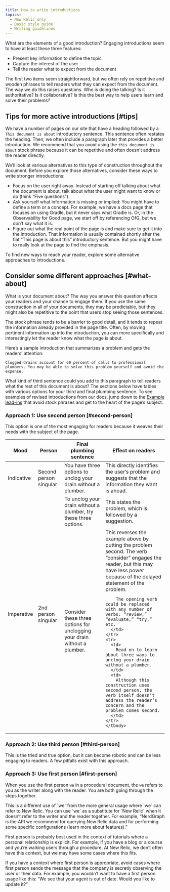 ```yaml
---
title: How to write introductions
topics:
  - New Relic only
  - Basic style guide
  - Writing guidelines
---
```

What are the elements of a good introduction? Engaging introductions seem to have at least these three features:

  * Present key information to define the topic
  * Capture the interest of the user
  * Tell the reader what to expect from the document

The first two items seem straightforward, but we often rely on repetitive and wooden phrases to tell readers what they can expect from the document. The way we do this raises questions. Who is doing the talking? Is it authoritative? Is it collaborative? Is this the best way to help users learn and solve their problems?

## Tips for more active introductions [#tips]

We have a number of pages on our site that have a heading followed by a `This document is about` introductory sentence. This sentence often restates the heading. Then, we often include a paragraph later that provides a better introduction. We recommend that you avoid using the `this document is about` stock phrase because it can be repetitive and often doesn't address the reader directly.

We’ll look at various alternatives to this type of construction throughout the document. Before you explore those alternatives, consider these ways to write stronger introductions:

  * Focus on the user right away. Instead of starting off talking about what the document is about, talk about what the user might want to know or do (think “Five questions”).
  * Ask yourself what information is missing or implied: You might have to define a term or a concept. For example, we have a docs page that focuses on using Gradle, but it never says what Gradle is. Or, in the Observability for Good page, we start off by referencing OfG, but we don’t say what it is.
  * Figure out what the real point of the page is and make sure to get it into the introduction. That information is usually contained shortly after the flat “This page is about this” introductory sentence. But you might have to really look at the page to find the emphasis.

To find new ways to reach your reader, explore some alternative approaches to introductions.

## Consider some different approaches [#what-about]

What is your document about? The way you answer this question affects your readers and your chance to engage them. If you use the same construction in all of your documents, they may be predictable, but they might also be repetitive to the point that users stop seeing those sentences.

The stock phrase tends to be a barrier to good detail, and it tends to repeat the information already provided in the page title. Often, by moving pertinent information up into the introduction, you can more specifically and interestingly let the reader know what the page is about.

Here’s a sample introduction that summarizes a problem and gets the readers’ attention:

```
Clogged drains account for 60 percent of calls to professional plumbers. You may be able to solve this problem yourself and avoid the expense.
```

What kind of third sentence could you add to this paragraph to tell readers what the rest of this document is about? The sections below have tables with various options for your third and final plumbing sentence. To see examples of revised introductions from our docs, jump down to the [Example lead-ins](#lead-ins) that avoid stock phrases and get to the heart of the page’s subject.


### Approach 1: Use second person [#second-person]

This option is one of the most engaging for readers because it weaves their needs with the subject of the page.

<table>
  <thead>
    <tr>
      <th style={{ width: "200px" }}>
        Mood
      </th>
      <th>
        Person
      </th>
      <th>
        Final plumbing sentence
      </th>
      <th>
        Effect on readers
      </th>
    </tr>
  </thead>
    <tbody>
    <tr>
      <td>
        Indicative
      </td>
      <td>
        Second person singular
      </td>
      <td>
        You have three options to unclog your drain without a plumber.
      </td>
      <td>
        This directly identifies the user’s problem and suggests that the information they want is ahead.
      </td>
    </tr>
    <tr>
      <td rowspan="3">
        Imperative
      </td>
      <td rowspan="3">
        2nd person singular
      </td>
      <td>
        To unclog your drain without a plumber, try these three options.
      </td>
      <td>
        This states the problem, which is  followed by a suggestion.
      </td>
    </tr>
    <tr>
      <td>
        Consider these three options for unclogging your drain without a plumber.
      </td>
      <td>
        This reverses the example above by putting the problem second. The verb “consider” engages the reader, but this may have less power because of the delayed statement of the problem.

        The opening verb could be replaced with any number of verbs: “review,” “evaluate,” “try,” etc.
      </td>
    </tr>
    <tr>
      <td>
        Read on to learn about three ways to unclog your drain without a plumber.
      </td>
      <td>
        Although this construction uses second person, the verb itself doesn’t address the reader’s concern and the problem comes second.
      </td>
    </tr>
    </tbody>
</table>


### Approach 2: Use third person [#third-person]

This is the tried and true option, but it can become robotic and can be less engaging to readers. A few pitfalls exist with this approach.


### Approach 3: Use first person [#first-person]

When you use the first person `we` in a procedural document, the `we` refers to you as the writer along with the reader. You are both going through the steps together.

<Callout variant="tip">
This is a different use of `we` from the more general usage where `we` can refer to New Relic. You can use `we` as a substitute for `New Relic` when it doesn’t refer to the writer and the reader together. For example, “NerdGraph is the API we recommend for querying New Relic data and for performing some specific configurations (learn more about features).”
</Callout>

First person is probably best used in the context of tutorials where a personal relationship is explicit. For example, if you have a blog or a course and you’re walking users through a procedure. At New Relic, we don’t often have this context, but we may have some cases where this fits.

If you have a context where first person is appropriate, avoid cases where first person sends the message that the company is secretly observing the user or their data. For example, you wouldn’t want to have a first person usage like this: “We see that your agent is out of date. Would you like to update it?”




